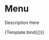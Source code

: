 
<Meta title="Material-UI/Navigation/Menu" component={Menu} />

# Menu

Description Here

<Canvas>
  <Story
    name="Primary"
    args={{
      autoFocus: undefined,
      disableAutoFocusItem: undefined,
      variant: undefined,
    }}
  >
    {Template.bind({})}
  </Story>
</Canvas>
